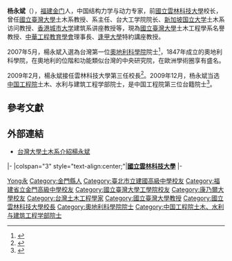 {{Otheruses|杨永斌}}
{{Infobox_Person
| name = 杨永斌
|image= 
|box_width= 
|occupation= [[國立雲林科技大學|國立雲林科技大學]]校長<br />[[中国工程院院士|中国工程院院士]]<br />[[國立臺灣大學|國立臺灣大學]]土木系终身特聘教授<br />[[奧地利科學院|奧地利科學院]]院士
| period = 
|birth_name=
| other_names =
| Sex =男
|birth_date= {{birth date and age|1954|8|22}}
|birth_place= {{ROC|福建省}}[[金门县|金门县]][[金寧鄉|金寧鄉]]湖下村<ref>[http://www.km-airnet.net/webroot/news/news_view.php?num=5552 楊永斌掌國立雲林科技大學校長]</ref>|death_date= 
|death_place= 
| nationality = {{ROC}}
| residence =
| height =
| weight =
| party =
| religion =
| spouse = 
| relatives = 
|education= 
*金門縣金寧鄉湖埔國民小學
*[[金門高中|金門高中]]
*[[建國中學|建國中學]]
*[[台湾大学|台湾大学]]土木系
*[[康乃尔大学|康乃尔大学]]土木与环境工程系博士
| past = 
*台湾十大杰出青年（科技发展类）
| work =
|awards=
}}

'''杨永斌'''（{{bd|1954年|8月22日}}），[[福建|福建]][[金门县|金门]]人，中国结构力学与动力专家，前[[國立雲林科技大學|國立雲林科技大學]]校长，曾任[[國立臺灣大學|國立臺灣大學]]土木系教授、系主任、台大工学院院长、[[新加坡国立大学|新加坡国立大学]]土木系访问教授、[[香港城市大学|香港城市大学]]建筑系讲座教授等，現為[[國立臺灣大學|國立臺灣大學]]土木工程學系名譽教授、[[中華工程教育學會|中華工程教育學會]]理事長、[[逢甲大學|逢甲大學]]特約講座教授。

2007年5月，楊永斌入選為台灣第一位[[奧地利科學院|奧地利科學院]]院士<ref>{{Cite web |url=http://www.epochtimes.com/b5/7/5/24/n1721081.htm |title=台灣第一人　楊永斌入選奧地利科學院院士 |access-date=2013-10-06 |archive-date=2020-04-16 |archive-url=https://web.archive.org/web/20200416175642/https://www.epochtimes.com/b5/7/5/24/n1721081.htm |dead-url=no }}</ref>，1847年成立的奧地利科學院，在奧地利的位階和功能類似台灣的中央研究院，在歐洲學術圈享有盛名。

2009年2月，楊永斌接任雲林科技大學第三任校長<ref>{{Cite web |url=http://www.taiwan-news.com.tw/news1_1.php?ID=159468%27 |title=楊永斌接任雲林科技大學第三任校長 |access-date=2021-12-29 |archive-date=2020-04-16 |archive-url=https://web.archive.org/web/20200416175250/http://www.taiwan-news.com.tw/news1_1.php?ID=159468%27 |dead-url=no }}</ref>。2009年12月，杨永斌当选[[中国工程院|中国工程院]]土木、水利与建筑工程学部院士，是中国工程院第三位台籍院士<ref>{{Cite web |url=http://www.huaxia.com/zk/thsd/wz/2009/12/1667136.html |title=台湾之光　杨永斌当选中国工程院士 |access-date=2011-01-02 |archive-date=2020-04-16 |archive-url=https://web.archive.org/web/20200416175312/http://www.huaxia.com/zk/thsd/wz/2009/12/1667136.html |dead-url=no }}</ref>。

== 參考文獻 ==
{{reflist}}

== 外部連結 ==
* [http://www2.ce.ntu.edu.tw/~ybyang/index.html 台灣大學土木系介紹楊永斌] {{Wayback|url=http://www2.ce.ntu.edu.tw/~ybyang/index.html |date=20180909171919 }}

{{start box}}
{{s-edu}}
|-
|colspan="3" style="text-align:center;"|'''[[國立雲林科技大學|國立雲林科技大學]]'''
|-
{{s-before|[[林聰明|林聰明]]}}
{{s-title|[[國立雲林科技大學|國立雲林科技大學]]校長<br><small>第三任<br>2009年1月－2013年2月</small> }}
{{s-after|[[侯春看|侯春看]]}}
{{end box}}

{{中国工程院土木、水利与建筑工程学部院士}}

{{Authority control}}
{{DEFAULTSORT:Yang杨}}
[[Category:杨姓|Yong永]]
[[Category:金門縣人|Category:金門縣人]]
[[Category:臺北市立建國高級中學校友|Category:臺北市立建國高級中學校友]]
[[Category:福建省立金門高級中學校友|Category:福建省立金門高級中學校友]]
[[Category:國立臺灣大學工學院校友|Category:國立臺灣大學工學院校友]]
[[Category:康乃爾大學校友|Category:康乃爾大學校友]]
[[Category:台灣土木工程學家|Category:台灣土木工程學家]]
[[Category:國立臺灣大學教授|Category:國立臺灣大學教授]]
[[Category:國立雲林科技大學校長|Category:國立雲林科技大學校長]]
[[Category:奧地利科學院院士|Category:奧地利科學院院士]]
[[Category:中国工程院土木、水利与建筑工程学部院士|Category:中国工程院土木、水利与建筑工程学部院士]]